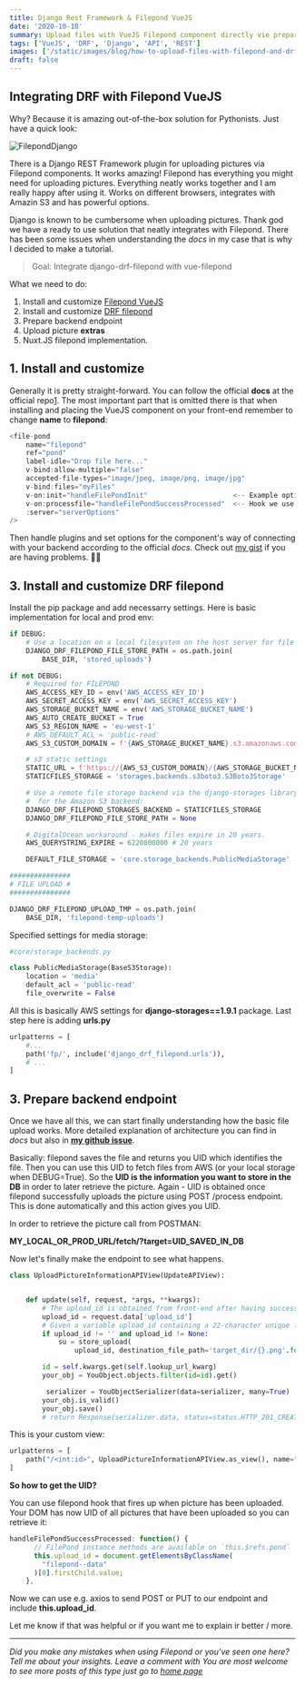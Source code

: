 ```yaml
---
title: Django Rest Framework & Filepond VueJS
date: '2020-10-18'
summary: Upload files with VueJS Filepond component directly vie prepared REST endpoints.
tags: ['VueJS', 'DRF', 'Django', 'API', 'REST']
images: ['/static/images/blog/how-to-upload-files-with-filepond-and-drf-extension/drf-filepond-how-to-tutorial.png']
draft: false
---
```


## Integrating DRF with Filepond VueJS

Why? Because it is amazing out-of-the-box solution for Pythonists. Just have a quick look:

![FilepondDjango](https://raw.githubusercontent.com/pqina/filepond-github-assets/master/filepond-animation-01.gif 'How to upload pictures via front end app to django rest backend')

There is a Django REST Framework plugin for uploading pictures via Filepond components. It works amazing! Filepond has everything you might need for uploading pictures. Everything neatly works together and I am really happy after using it. Works on different browsers, integrates with Amazin S3 and has powerful options.

Django is known to be cumbersome when uploading pictures. Thank god we have a ready to use solution that neatly integrates with Filepond. There has been some issues when understanding the _docs_ in my case that is why I decided to make a tutorial.

> Goal: Integrate django-drf-filepond with vue-filepond

What we need to do:

1. Install and customize [Filepond VueJS][1]
2. Install and customize [DRF filepond][0]
3. Prepare backend endpoint
4. Upload picture
   **extras**
5. Nuxt.JS filepond implementation.

## 1. Install and customize

Generally it is pretty straight-forward. You can follow the official **docs** at the official repo[1]. The most important part that is omitted there is that when installing and placing the VueJS component on your front-end remember to change **name** to **filepond**:

```js
<file-pond
    name="filepond"
    ref="pond"
    label-idle="Drop file here..."
    v-bind:allow-multiple="false"
    accepted-file-types="image/jpeg, image/png, image/jpg"
    v-bind:files="myFiles"
    v-on:init="handleFilePondInit"                     <-- Example optional hook
    v-on:processfile="handleFilePondSuccessProcessed"  <-- Hook we use to get UID
    :server="serverOptions"
/>
```

Then handle plugins and set options for the component's way of connecting with your backend according to the official _docs_. Check out [my gist][3] if you are having problems. 💁🏻

## 3. Install and customize DRF filepond

Install the pip package and add necessarry settings.
Here is basic implementation for local and prod env:

```python
if DEBUG:
    # Use a location on a local filesystem on the host server for file storage
    DJANGO_DRF_FILEPOND_FILE_STORE_PATH = os.path.join(
        BASE_DIR, 'stored_uploads')

if not DEBUG:
    # Required for FILEPOND
    AWS_ACCESS_KEY_ID = env('AWS_ACCESS_KEY_ID')
    AWS_SECRET_ACCESS_KEY = env('AWS_SECRET_ACCESS_KEY')
    AWS_STORAGE_BUCKET_NAME = env('AWS_STORAGE_BUCKET_NAME')
    AWS_AUTO_CREATE_BUCKET = True
    AWS_S3_REGION_NAME = 'eu-west-1'
    # AWS_DEFAULT_ACL = 'public-read'
    AWS_S3_CUSTOM_DOMAIN = f'{AWS_STORAGE_BUCKET_NAME}.s3.amazonaws.com'

    # s3 static settings
    STATIC_URL = f'https://{AWS_S3_CUSTOM_DOMAIN}/{AWS_STORAGE_BUCKET_NAME}/'
    STATICFILES_STORAGE = 'storages.backends.s3boto3.S3Boto3Storage'

    # Use a remote file storage backend via the django-storages library
    #  for the Amazon S3 backend:
    DJANGO_DRF_FILEPOND_STORAGES_BACKEND = STATICFILES_STORAGE
    DJANGO_DRF_FILEPOND_FILE_STORE_PATH = None

    # DigitalOcean workaround - makes files expire in 20 years.
    AWS_QUERYSTRING_EXPIRE = 6220800000 # 20 years

    DEFAULT_FILE_STORAGE = 'core.storage_backends.PublicMediaStorage'

###############
# FILE UPLOAD #
###############

DJANGO_DRF_FILEPOND_UPLOAD_TMP = os.path.join(
    BASE_DIR, 'filepond-temp-uploads')
```

Specified settings for media storage:

```python
#core/storage_backends.py

class PublicMediaStorage(BaseS3Storage):
    location = 'media'
    default_acl = 'public-read'
    file_overwrite = False
```

All this is basically AWS settings for **django-storages==1.9.1** package.
Last step here is adding **urls.py**

```python
urlpatterns = [
    #...
    path('fp/', include('django_drf_filepond.urls')),
    # ...
]
```

## 3. Prepare backend endpoint

Once we have all this, we can start finally understanding how the basic file upload works. More detailed explanation of architecture you can find in _docs_ but also in [**my github issue**][4].

Basically: filepond saves the file and returns you UID which identifies the file. Then you can use this UID to fetch files from AWS (or your local storage when DEBUG=True). So the **UID is the information you want to store in the DB** in order to later retrieve the picture. Again - UID is obtained once filepond successfully uploads the picture using POST /process endpoint. This is done automatically and this action gives you UID.

In order to retrieve the picture call from POSTMAN:

**MY_LOCAL_OR_PROD_URL/fetch/?target=UID_SAVED_IN_DB**

Now let's finally make the endpoint to see what happens.

```python
class UploadPictureInformationAPIView(UpdateAPIView):


    def update(self, request, *args, **kwargs):
        # The upload_id is obtained from front-end after having successfully uploaded the picture.
        upload_id = request.data['upload_id']
        # Given a variable upload_id containing a 22-character unique file upload ID:
        if upload_id != '' and upload_id != None:
            su = store_upload(
                upload_id, destination_file_path='target_dir/{}.png'.format(upload_id))

        id = self.kwargs.get(self.lookup_url_kwarg)
        your_obj = YouObject.objects.filter(id=id).get()

         serializer = YouObjectSerializer(data=serializer, many=True)
        your_obj.is_valid()
        your_obj.save()
        # return Response(serializer.data, status=status.HTTP_201_CREATED)
```

This is your custom view:

```python
urlpatterns = [
    path("/<int:id>", UploadPictureInformationAPIView.as_view(), name="upload-picture-info"),
]
```

**So how to get the UID?**

You can use filepond hook that fires up when picture has been uploaded. Your DOM has now UID of all pictures that have been uploaded so you can retrieve it:

```js
handleFilePondSuccessProcessed: function() {
      // FilePond instance methods are available on `this.$refs.pond`
      this.upload_id = document.getElementsByClassName(
        "filepond--data"
      )[0].firstChild.value;
    },
```

Now we can use e.g. axios to send POST or PUT to our endpoint and include **this.upload_id**.

Let me know if that was helpful or if you want me to explain ir better / more.

---

_Did you make any mistakes when using Filepond or you've seen one here? Tell me about your insights. Leave a comment with You are most welcome to see more posts of this type just go to [home page][100]_

[100]: https://hvitis.dev



[0]: https://github.com/ImperialCollegeLondon/django-drf-filepond
[1]: https://github.com/pqina/vue-filepond
[2]: https://gist.github.com/hvitis/65d928dc1a68126b8098e2d52ff66154
[3]: https://tobeprint3d.com/
[4]: https://github.com/ImperialCollegeLondon/django-drf-filepond/issues/44

